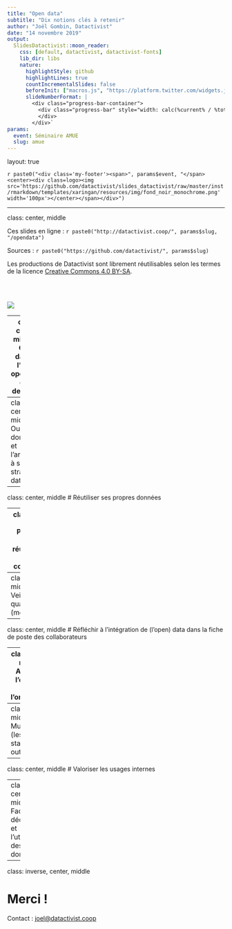```yaml
---
title: "Open data"
subtitle: "Dix notions clés à retenir"
author: "Joël Gombin, Datactivist"
date: "14 novembre 2019"
output:
  SlidesDatactivist::moon_reader:
    css: [default, datactivist, datactivist-fonts]
    lib_dir: libs
    nature:
      highlightStyle: github
      highlightLines: true
      countIncrementalSlides: false
      beforeInit: ["macros.js", "https://platform.twitter.com/widgets.js"]
      slideNumberFormat: |
        <div class="progress-bar-container">
          <div class="progress-bar" style="width: calc(%current% / %total% * 100%);">
          </div>
        </div>`
params:
  event: Séminaire AMUE
  slug: amue
---
```


layout: true

<style>
.remark-slide-number {
  position: inherit;
}

.remark-slide-number .progress-bar-container {
  position: absolute;
  bottom: 0;
  height: 4px;
  display: block;
  left: 0;
  right: 0;
}

.remark-slide-number .progress-bar {
  height: 100%;
  background-color: #e95459;
}

</style>


`r paste0("<div class='my-footer'><span>", params$event, "</span> <center><div class=logo><img src='https://github.com/datactivist/slides_datactivist/raw/master/inst/rmarkdown/templates/xaringan/resources/img/fond_noir_monochrome.png' width='100px'></center></span></div>")` 


---

class: center, middle

Ces slides en ligne : `r paste0("http://datactivist.coop/", params$slug, "/opendata")`

Sources : `r paste0("https://github.com/datactivist/", params$slug)`


Les productions de Datactivist sont librement réutilisables selon les termes de la licence [Creative Commons 4.0 BY-SA](https://creativecommons.org/licenses/by-sa/4.0/legalcode.fr).

<BR>
<BR>

![](https://mirrors.creativecommons.org/presskit/buttons/88x31/png/by-sa.png)

---
class: center, middle
# Open data de l'offre, open data de la demande

---
class: center, middle
# Ouvrir ses données... et l'articuler à sa stratégie data

---
class: center, middle
# Réutiliser ses propres données

---
class: center, middle
# Parler avec ses réutilisateurs, sa communauté

---
class: center, middle
# Veiller à la qualité de ses (méta)données

---
class: center, middle
# Réfléchir à l'intégration de (l'open) data dans la fiche de poste des collaborateurs

---
class: center, middle
# Acculturer l'ensemble de l'organisation

---
class: center, middle
# Mutualiser (les standards, les outils...)

---
class: center, middle
# Valoriser les usages internes

---
class: center, middle
# Faciliter la découverte et l'utilisation des données







---
class: inverse, center, middle

# Merci !

Contact : [joel@datactivist.coop](mailto:joel@datactivist.coop)


